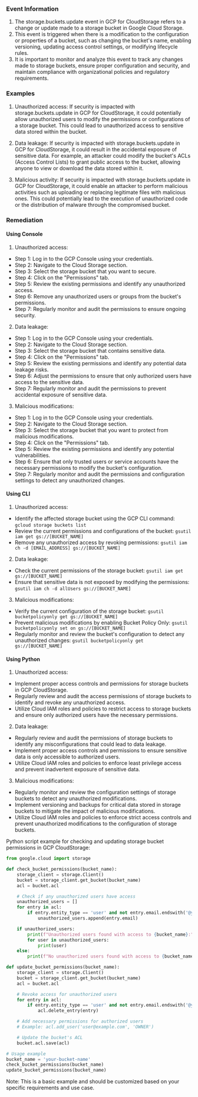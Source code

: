 
### Event Information

1. The storage.buckets.update event in GCP for CloudStorage refers to a change or update made to a storage bucket in Google Cloud Storage.
2. This event is triggered when there is a modification to the configuration or properties of a bucket, such as changing the bucket's name, enabling versioning, updating access control settings, or modifying lifecycle rules.
3. It is important to monitor and analyze this event to track any changes made to storage buckets, ensure proper configuration and security, and maintain compliance with organizational policies and regulatory requirements.


### Examples

1. Unauthorized access: If security is impacted with storage.buckets.update in GCP for CloudStorage, it could potentially allow unauthorized users to modify the permissions or configurations of a storage bucket. This could lead to unauthorized access to sensitive data stored within the bucket.

2. Data leakage: If security is impacted with storage.buckets.update in GCP for CloudStorage, it could result in the accidental exposure of sensitive data. For example, an attacker could modify the bucket's ACLs (Access Control Lists) to grant public access to the bucket, allowing anyone to view or download the data stored within it.

3. Malicious activity: If security is impacted with storage.buckets.update in GCP for CloudStorage, it could enable an attacker to perform malicious activities such as uploading or replacing legitimate files with malicious ones. This could potentially lead to the execution of unauthorized code or the distribution of malware through the compromised bucket.

### Remediation

#### Using Console

1. Unauthorized access:
- Step 1: Log in to the GCP Console using your credentials.
- Step 2: Navigate to the Cloud Storage section.
- Step 3: Select the storage bucket that you want to secure.
- Step 4: Click on the "Permissions" tab.
- Step 5: Review the existing permissions and identify any unauthorized access.
- Step 6: Remove any unauthorized users or groups from the bucket's permissions.
- Step 7: Regularly monitor and audit the permissions to ensure ongoing security.

2. Data leakage:
- Step 1: Log in to the GCP Console using your credentials.
- Step 2: Navigate to the Cloud Storage section.
- Step 3: Select the storage bucket that contains sensitive data.
- Step 4: Click on the "Permissions" tab.
- Step 5: Review the existing permissions and identify any potential data leakage risks.
- Step 6: Adjust the permissions to ensure that only authorized users have access to the sensitive data.
- Step 7: Regularly monitor and audit the permissions to prevent accidental exposure of sensitive data.

3. Malicious modifications:
- Step 1: Log in to the GCP Console using your credentials.
- Step 2: Navigate to the Cloud Storage section.
- Step 3: Select the storage bucket that you want to protect from malicious modifications.
- Step 4: Click on the "Permissions" tab.
- Step 5: Review the existing permissions and identify any potential vulnerabilities.
- Step 6: Ensure that only trusted users or service accounts have the necessary permissions to modify the bucket's configuration.
- Step 7: Regularly monitor and audit the permissions and configuration settings to detect any unauthorized changes.

#### Using CLI

1. Unauthorized access:
- Identify the affected storage bucket using the GCP CLI command: `gcloud storage buckets list`
- Review the current permissions and configurations of the bucket: `gsutil iam get gs://[BUCKET_NAME]`
- Remove any unauthorized access by revoking permissions: `gsutil iam ch -d [EMAIL_ADDRESS] gs://[BUCKET_NAME]`

2. Data leakage:
- Check the current permissions of the storage bucket: `gsutil iam get gs://[BUCKET_NAME]`
- Ensure that sensitive data is not exposed by modifying the permissions: `gsutil iam ch -d allUsers gs://[BUCKET_NAME]`

3. Malicious modifications:
- Verify the current configuration of the storage bucket: `gsutil bucketpolicyonly get gs://[BUCKET_NAME]`
- Prevent malicious modifications by enabling Bucket Policy Only: `gsutil bucketpolicyonly set on gs://[BUCKET_NAME]`
- Regularly monitor and review the bucket's configuration to detect any unauthorized changes: `gsutil bucketpolicyonly get gs://[BUCKET_NAME]`

#### Using Python

1. Unauthorized access:
- Implement proper access controls and permissions for storage buckets in GCP CloudStorage.
- Regularly review and audit the access permissions of storage buckets to identify and revoke any unauthorized access.
- Utilize Cloud IAM roles and policies to restrict access to storage buckets and ensure only authorized users have the necessary permissions.

2. Data leakage:
- Regularly review and audit the permissions of storage buckets to identify any misconfigurations that could lead to data leakage.
- Implement proper access controls and permissions to ensure sensitive data is only accessible to authorized users.
- Utilize Cloud IAM roles and policies to enforce least privilege access and prevent inadvertent exposure of sensitive data.

3. Malicious modifications:
- Regularly monitor and review the configuration settings of storage buckets to detect any unauthorized modifications.
- Implement versioning and backups for critical data stored in storage buckets to mitigate the impact of malicious modifications.
- Utilize Cloud IAM roles and policies to enforce strict access controls and prevent unauthorized modifications to the configuration of storage buckets.

Python script example for checking and updating storage bucket permissions in GCP CloudStorage:

```python
from google.cloud import storage

def check_bucket_permissions(bucket_name):
    storage_client = storage.Client()
    bucket = storage_client.get_bucket(bucket_name)
    acl = bucket.acl

    # Check if any unauthorized users have access
    unauthorized_users = []
    for entry in acl:
        if entry.entity_type == 'user' and not entry.email.endswith('@yourdomain.com'):
            unauthorized_users.append(entry.email)

    if unauthorized_users:
        print(f"Unauthorized users found with access to {bucket_name}:")
        for user in unauthorized_users:
            print(user)
    else:
        print(f"No unauthorized users found with access to {bucket_name}")

def update_bucket_permissions(bucket_name):
    storage_client = storage.Client()
    bucket = storage_client.get_bucket(bucket_name)
    acl = bucket.acl

    # Revoke access for unauthorized users
    for entry in acl:
        if entry.entity_type == 'user' and not entry.email.endswith('@yourdomain.com'):
            acl.delete_entry(entry)

    # Add necessary permissions for authorized users
    # Example: acl.add_user('user@example.com', 'OWNER')

    # Update the bucket's ACL
    bucket.acl.save(acl)

# Usage example
bucket_name = 'your-bucket-name'
check_bucket_permissions(bucket_name)
update_bucket_permissions(bucket_name)
```

Note: This is a basic example and should be customized based on your specific requirements and use case.

